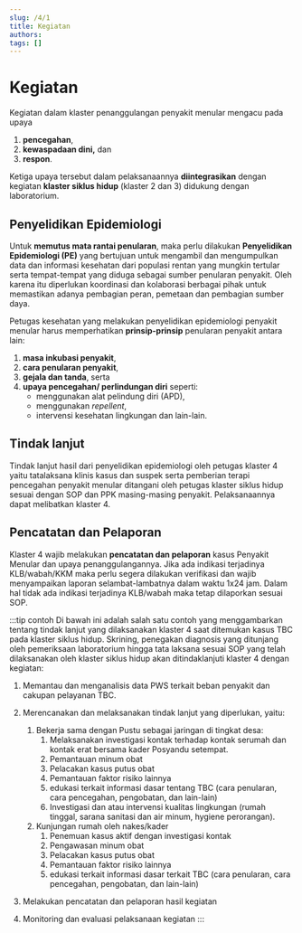 ```yaml
---
slug: /4/1
title: Kegiatan
authors: 
tags: []
---
```

# Kegiatan 
Kegiatan dalam klaster penanggulangan penyakit menular mengacu pada upaya 
1. **pencegahan**, 
2. **kewaspadaan dini,** dan 
3. **respon**. 

Ketiga upaya tersebut dalam pelaksanaannya **diintegrasikan** dengan kegiatan **klaster siklus hidup** (klaster 2 dan 3) didukung dengan laboratorium.

## Penyelidikan Epidemiologi
Untuk **memutus mata rantai penularan**, maka perlu dilakukan **Penyelidikan Epidemiologi (PE)** yang bertujuan untuk mengambil dan mengumpulkan data dan informasi kesehatan dari populasi rentan yang mungkin tertular serta tempat-tempat yang diduga sebagai sumber penularan penyakit. Oleh karena itu diperlukan koordinasi dan kolaborasi berbagai pihak untuk memastikan adanya pembagian peran, pemetaan dan pembagian sumber daya.

Petugas kesehatan yang melakukan penyelidikan epidemiologi penyakit menular harus memperhatikan **prinsip-prinsip** penularan penyakit antara lain: 
1. **masa inkubasi penyakit**, 
2. **cara penularan penyakit**, 
3. **gejala dan tanda**, serta 
4. **upaya pencegahan/ perlindungan diri** seperti: 
    - menggunakan alat pelindung diri (APD), 
    - menggunakan _repellent_, 
    - intervensi kesehatan lingkungan dan lain-lain.

## Tindak lanjut
Tindak lanjut hasil dari penyelidikan epidemiologi oleh petugas klaster 4 yaitu tatalaksana klinis kasus dan suspek serta pemberian terapi pencegahan penyakit menular ditangani oleh petugas klaster siklus hidup sesuai dengan SOP dan PPK masing-masing penyakit. Pelaksanaannya dapat melibatkan klaster 4.

## Pencatatan dan Pelaporan
Klaster 4 wajib melakukan **pencatatan dan pelaporan** kasus Penyakit Menular dan upaya penanggulangannya. Jika ada indikasi terjadinya KLB/wabah/KKM maka perlu segera dilakukan verifikasi dan wajib menyampaikan laporan selambat-lambatnya dalam waktu 1x24 jam. Dalam hal tidak ada indikasi terjadinya KLB/wabah maka tetap dilaporkan sesuai SOP.

:::tip contoh
Di bawah ini adalah salah satu contoh yang menggambarkan tentang tindak lanjut yang dilaksanakan klaster 4 saat ditemukan kasus TBC pada klaster siklus hidup. Skrining, penegakan diagnosis yang ditunjang oleh pemeriksaan laboratorium hingga tata laksana sesuai SOP yang telah dilaksanakan oleh klaster siklus hidup akan ditindaklanjuti klaster 4 dengan kegiatan:
1. Memantau dan menganalisis data PWS terkait beban penyakit dan cakupan pelayanan TBC.
2. Merencanakan dan melaksanakan tindak lanjut yang diperlukan, yaitu:
    1) Bekerja sama dengan Pustu sebagai jaringan di tingkat desa:
        1. Melaksanakan investigasi kontak terhadap kontak serumah dan kontak erat bersama kader Posyandu setempat.
        2. Pemantauan minum obat
        3. Pelacakan kasus putus obat
        4. Pemantauan faktor risiko lainnya
        5. edukasi terkait informasi dasar tentang TBC (cara penularan, cara pencegahan, pengobatan, dan lain-lain)
        6. Investigasi dan atau intervensi kualitas lingkungan (rumah tinggal, sarana sanitasi dan air minum, hygiene perorangan).
    2) Kunjungan rumah oleh nakes/kader
        1) Penemuan kasus aktif dengan investigasi kontak
        2) Pengawasan minum obat
        3) Pelacakan kasus putus obat
        4) Pemantauan faktor risiko lainnya
        5) edukasi terkait informasi dasar terkait TBC (cara penularan, cara pencegahan, pengobatan, dan lain-lain)

3. Melakukan pencatatan dan pelaporan hasil kegiatan
4. Monitoring dan evaluasi pelaksanaan kegiatan
:::